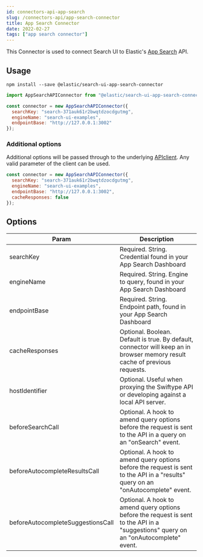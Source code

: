 ```yaml
---
id: connectors-api-app-search
slug: /connectors-api/app-search-connector
title: App Search Connector
date: 2022-02-27
tags: ["app search connector"]
---
```


This Connector is used to connect Search UI to Elastic's [App Search](https://www.elastic.co/cloud/app-search-service) API.

## Usage

```shell
npm install --save @elastic/search-ui-app-search-connector
```

```js
import AppSearchAPIConnector from "@elastic/search-ui-app-search-connector";

const connector = new AppSearchAPIConnector({
  searchKey: "search-371auk61r2bwqtdzocdgutmg",
  engineName: "search-ui-examples",
  endpointBase: "http://127.0.0.1:3002"
});
```

### Additional options

Additional options will be passed through to the underlying
[APIclient](https://github.com/elastic/app-search-javascript). Any valid parameter of the client can be used.

```js
const connector = new AppSearchAPIConnector({
  searchKey: "search-371auk61r2bwqtdzocdgutmg",
  engineName: "search-ui-examples",
  endpointBase: "http://127.0.0.1:3002",
  cacheResponses: false
});
```

## Options

| Param                             | Description                                                                                                                          |
| --------------------------------- | ------------------------------------------------------------------------------------------------------------------------------------ |
| searchKey                         | Required. String. Credential found in your App Search Dashboard                                                                      |
| engineName                        | Required. String. Engine to query, found in your App Search Dashboard                                                                |
| endpointBase                      | Required. String. Endpoint path, found in your App Search Dashboard                                                                  |
| cacheResponses                    | Optional. Boolean. Default is true. By default, connector will keep an in browser memory result cache of previous requests.          |
| hostIdentifier                    | Optional. Useful when proxying the Swiftype API or developing against a local API server.                                            |
| beforeSearchCall                  | Optional. A hook to amend query options before the request is sent to the API in a query on an "onSearch" event.                     |
| beforeAutocompleteResultsCall     | Optional. A hook to amend query options before the request is sent to the API in a "results" query on an "onAutocomplete" event.     |
| beforeAutocompleteSuggestionsCall | Optional. A hook to amend query options before the request is sent to the API in a "suggestions" query on an "onAutocomplete" event. |

